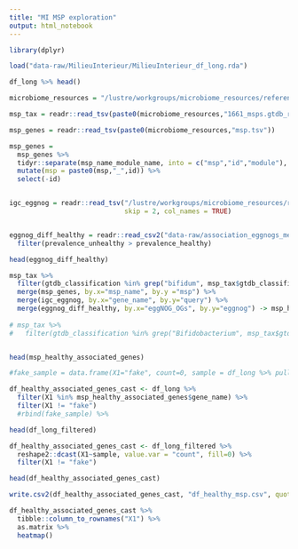 ```yaml
---
title: "MI MSP exploration"
output: html_notebook
---
```




```r

library(dplyr)

```



```r

load("data-raw/MilieuInterieur/MilieuInterieur_df_long.rda")


```

```r

df_long %>% head()

```

```r

microbiome_resources = "/lustre/workgroups/microbiome_resources/reference/IGC/annotation/"

msp_tax = readr::read_tsv(paste0(microbiome_resources,"1661_msps.gtdb_r95_taxonomy.tsv"))

msp_genes = readr::read_tsv(paste0(microbiome_resources,"msp.tsv"))

msp_genes = 
  msp_genes %>% 
  tidyr::separate(msp_name_module_name, into = c("msp","id","module"), extra = "merge", sep = "_") %>%
  mutate(msp = paste0(msp,"_",id)) %>%
  select(-id)


igc_eggnog = readr::read_tsv("/lustre/workgroups/microbiome_resources/reference/IGC/annotation_raw/eggNOG_v5.0/IGC.eggNOG_v5.0.tsv.gz",
                             skip = 2, col_names = TRUE)


eggnog_diff_healthy = readr::read_csv2("data-raw/association_eggnogs_metadata_grp_healthy.csv") %>% filter(p.value < 0.1) %>%
  filter(prevalence_unhealthy > prevalence_healthy)

head(eggnog_diff_healthy)

```

```r

msp_tax %>%
  filter(gtdb_classification %in% grep("bifidum", msp_tax$gtdb_classification, value = TRUE)) %>%
  merge(msp_genes, by.x="msp_name", by.y ="msp") %>% 
  merge(igc_eggnog, by.x="gene_name", by.y="query") %>%
  merge(eggnog_diff_healthy, by.x="eggNOG_OGs", by.y="eggnog") -> msp_healthy_associated_genes
  
# msp_tax %>%
#   filter(gtdb_classification %in% grep("Bifidobacterium", msp_tax$gtdb_classification, value = TRUE))



```

```r

head(msp_healthy_associated_genes)

```

```r

#fake_sample = data.frame(X1="fake", count=0, sample = df_long %>% pull(sample) %>% unique) # to keep all samples

df_healthy_associated_genes_cast <- df_long %>% 
  filter(X1 %in% msp_healthy_associated_genes$gene_name) %>%
  filter(X1 != "fake")
  #rbind(fake_sample) %>%

head(df_long_filtered)

df_healthy_associated_genes_cast <- df_long_filtered %>%
  reshape2::dcast(X1~sample, value.var = "count", fill=0) %>%
  filter(X1 != "fake")


```

```r

head(df_healthy_associated_genes_cast)

write.csv2(df_healthy_associated_genes_cast, "df_healthy_msp.csv", quote = F, col.names = TRUE, row.names = TRUE)

```

```r


df_healthy_associated_genes_cast %>%
  tibble::column_to_rownames("X1") %>%
  as.matrix %>%
  heatmap()


```


